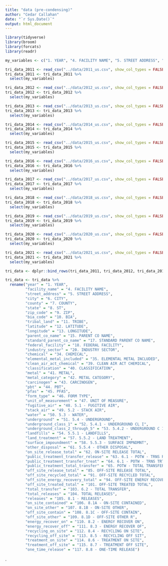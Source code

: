 ```yaml
---
title: "data (pre-condensing)"
author: "Cedar Callahan"
date: "`r Sys.Date()`"
output: html_document
---
```



```r
library(tidyverse)
library(broom)
library(forcats)
library(readr)
```

```r
my_variables <- c("1. YEAR", "4. FACILITY NAME", "5. STREET ADDRESS", "6. CITY", "7. COUNTY", "8. ST", "9. ZIP", "10. BIA", "11. TRIBE", "12. LATITUDE", "13. LONGITUDE", "15. PARENT CO NAME", "17. STANDARD PARENT CO NAME", "18. FEDERAL FACILITY", "20. INDUSTRY SECTOR", "34. CHEMICAL", "35. ELEMENTAL METAL INCLUDED", "39. CLEAN AIR ACT CHEMICAL", "40. CLASSIFICATION", "41. METAL", "42. METAL CATEGORY", "43. CARCINOGEN", "44. PBT", "45. PFAS", "46. FORM TYPE", "47. UNIT OF MEASURE", "48. 5.1 - FUGITIVE AIR", "49. 5.2 - STACK AIR", "50. 5.3 - WATER", "51. 5.4 - UNDERGROUND", "52. 5.4.1 - UNDERGROUND CL I", "53. 5.4.2 - UNDERGROUND C II-V", "54. 5.5.1 - LANDFILLS", "57. 5.5.2 - LAND TREATMENT", "58. 5.5.3 - SURFACE IMPNDMNT", "61. 5.5.4 - OTHER DISPOSAL", "62. ON-SITE RELEASE TOTAL", "63. 6.1 - POTW - TRNS RLSE", "64. 6.1 - POTW - TRNS TRT", "65. POTW - TOTAL TRANSFERS", "85. OFF-SITE RELEASE TOTAL", "91. OFF-SITE RECYCLED TOTAL", "94. OFF-SITE ENERGY RECOVERY T", "101. OFF-SITE TREATED TOTAL", "103. 6.2 - TOTAL TRANSFER", "104. TOTAL RELEASES", "105. 8.1 - RELEASES", "106. 8.1A - ON-SITE CONTAINED", "107. 8.1B - ON-SITE OTHER", "108. 8.1C - OFF-SITE CONTAIN", "109. 8.1D - OFF-SITE OTHER R", "110. 8.2 - ENERGY RECOVER ON", "111. 8.3 - ENERGY RECOVER OF", "112. 8.4 - RECYCLING ON SITE", "113. 8.5 - RECYCLING OFF SIT", "114. 8.6 - TREATMENT ON SITE", "115. 8.7 - TREATMENT OFF SITE", "117. 8.8 - ONE-TIME RELEASE")
```

```r
tri_data_2011 <- read_csv("../data/2011_us.csv", show_col_types = FALSE)
tri_data_2011 <- tri_data_2011 %>% 
  select(my_variables)

```

```r
tri_data_2012 <- read_csv("../data/2012_us.csv", show_col_types = FALSE)
tri_data_2012 <- tri_data_2012 %>% 
  select(my_variables)
```

``` r
tri_data_2013 <- read_csv("../data/2013_us.csv", show_col_types = FALSE)
tri_data_2013 <- tri_data_2013 %>% 
  select(my_variables)
```

``` r
tri_data_2014 <- read_csv("../data/2014_us.csv", show_col_types = FALSE)
tri_data_2014 <- tri_data_2014 %>% 
  select(my_variables)
```

```r
tri_data_2015 <- read_csv("../data/2015_us.csv", show_col_types = FALSE)
tri_data_2015 <- tri_data_2015 %>% 
  select(my_variables)
```

```r
tri_data_2016 <- read_csv("../data/2016_us.csv", show_col_types = FALSE)
tri_data_2016 <- tri_data_2016 %>% 
  select(my_variables)
```

```r
tri_data_2017 <- read_csv("../data/2017_us.csv", show_col_types = FALSE)
tri_data_2017 <- tri_data_2017 %>% 
  select(my_variables)
```

```r
tri_data_2018 <- read_csv("../data/2018_us.csv", show_col_types = FALSE)
tri_data_2018 <- tri_data_2018 %>% 
  select(my_variables)
```

```r
tri_data_2019 <- read_csv("../data/2019_us.csv", show_col_types = FALSE)
tri_data_2019 <- tri_data_2019 %>% 
  select(my_variables)
```

```r
tri_data_2020 <- read_csv("../data/2020_us.csv", show_col_types = FALSE)
tri_data_2020 <- tri_data_2020 %>% 
  select(my_variables)
```

```r
tri_data_2021 <- read_csv("../data/2021_us.csv", show_col_types = FALSE)
tri_data_2021 <- tri_data_2021 %>% 
  select(my_variables)
```

```r
tri_data <- dplyr::bind_rows(tri_data_2011, tri_data_2012, tri_data_2013, tri_data_2014, tri_data_2015, tri_data_2016, tri_data_2017, tri_data_2018, tri_data_2019, tri_data_2020, tri_data_2021)
```

```r
tri_data <- tri_data %>% 
  rename("year" = "1. YEAR", 
         "facility_name" = "4. FACILITY NAME",
         "street_address" = "5. STREET ADDRESS", 
         "city" = "6. CITY", 
         "county" = "7. COUNTY", 
         "state" = "8. ST", 
         "zip_code" = "9. ZIP", 
         "bia_code" = "10. BIA", 
         "tribal_land" = "11. TRIBE", 
         "latitude" = "12. LATITUDE", 
         "longitude" = "13. LONGITUDE", 
         "parent_co_name" = "15. PARENT CO NAME", 
         "standard_parent_co_name" = "17. STANDARD PARENT CO NAME", 
         "federal_facility" = "18. FEDERAL FACILITY", 
         "industry_sector" = "20. INDUSTRY SECTOR", 
         "chemical" = "34. CHEMICAL", 
         "elemental_metal_included" = "35. ELEMENTAL METAL INCLUDED", 
         "clean_air_act_chemical" = "39. CLEAN AIR ACT CHEMICAL", 
         "classification" = "40. CLASSIFICATION", 
         "metal" = "41. METAL", 
         "metal_category" = "42. METAL CATEGORY", 
         "carcinogen" = "43. CARCINOGEN", 
         "pbt" = "44. PBT", 
         "pfas" = "45. PFAS", 
         "form_type" = "46. FORM TYPE", 
         "unit_of_measurement" = "47. UNIT OF MEASURE", 
         "fugitive_air" = "48. 5.1 - FUGITIVE AIR", 
         "stack_air" = "49. 5.2 - STACK AIR", 
         "water" = "50. 5.3 - WATER", 
         "underground" = "51. 5.4 - UNDERGROUND", 
         "underground_class_1" = "52. 5.4.1 - UNDERGROUND CL I", 
         "underground_class_2_through_5" = "53. 5.4.2 - UNDERGROUND C II-V", 
         "landfills" = "54. 5.5.1 - LANDFILLS", 
         "land_treatment" = "57. 5.5.2 - LAND TREATMENT", 
         "surface_impoundment" = "58. 5.5.3 - SURFACE IMPNDMNT", 
         "other_disposal" = "61. 5.5.4 - OTHER DISPOSAL", 
         "on_site_release_total" = "62. ON-SITE RELEASE TOTAL", 
         "public_treatment_transfer_release" = "63. 6.1 - POTW - TRNS RLSE",
         "public_treatment_transfer_treat" = "64. 6.1 - POTW - TRNS TRT", 
         "public_treatment_total_transfer" = "65. POTW - TOTAL TRANSFERS", 
         "off_site_release_total" = "85. OFF-SITE RELEASE TOTAL", 
         "off_site_recycled_total" = "91. OFF-SITE RECYCLED TOTAL", 
         "off_site_energy_recovery_total" = "94. OFF-SITE ENERGY RECOVERY T", 
         "off_site_treated_total" = "101. OFF-SITE TREATED TOTAL", 
         "total_transfer" = "103. 6.2 - TOTAL TRANSFER", 
         "total_releases" = "104. TOTAL RELEASES", 
         "releases" = "105. 8.1 - RELEASES", 
         "on_site_contained" = "106. 8.1A - ON-SITE CONTAINED", 
         "on_site_other" = "107. 8.1B - ON-SITE OTHER", 
         "off_site_contain" = "108. 8.1C - OFF-SITE CONTAIN", 
         "off_site_other" = "109. 8.1D - OFF-SITE OTHER R", 
         "energy_recover_on" = "110. 8.2 - ENERGY RECOVER ON", 
         "energy_recover_off" = "111. 8.3 - ENERGY RECOVER OF", 
         "recycling_on_site" = "112. 8.4 - RECYCLING ON SITE", 
         "recycling_off_site" = "113. 8.5 - RECYCLING OFF SIT", 
         "treatment_on_site" = "114. 8.6 - TREATMENT ON SITE", 
         "treatment_off_site" = "115. 8.7 - TREATMENT OFF SITE", 
         "one_time_release" = "117. 8.8 - ONE-TIME RELEASE")
```

.
